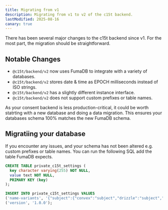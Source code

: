 ```yaml
---
title: Migrating from v1
description: Migrating from v1 to v2 of the c15t backend.
lastModified: 2025-08-16
canary: true
---
```


There has been several major changes to the c15t backend since v1. For the most part, the migration should be straightforward.

## Notable Changes

- `@c15t/backend/v2` now uses FumaDB to integrate with a variety of databases.
- `@c15t/backend/v2` stores date & time as EPOCH milliseconds instead of ISO strings.
- `@c15t/backend/v2` has a slightly different instance interface.
- `@c15t/backend/v2` does not support custom prefixes or table names.

<Callout type="warning">
  As your consent backend is less production-critical, it could be worth
  statrting with a new database and doing a data migration. This ensures your
  databases schema 100% matches the new FumaDB schema.
</Callout>

## Migratiing your database

<PackageCommandTabs command="@c15t/cli migrate" />

If you encounter any issues, and your schema has not been altered e.g. custom prefixes or table names. You can run the following SQL add the table FumaDB expects.

```sql
CREATE TABLE private_c15t_settings (
  key character varying(255) NOT NULL,
  value text NOT NULL,
  PRIMARY KEY (key)
);

INSERT INTO private_c15t_settings VALUES
('name-variants', '{"subject":{"convex":"subject","drizzle":"subject","prisma":"subject","mongodb":"subject","sql":"subject"},"subject.id":{"convex":"id","drizzle":"id","prisma":"id","mongodb":"_id","sql":"id"},"subject.isIdentified":{"convex":"isIdentified","drizzle":"isIdentified","prisma":"isIdentified","mongodb":"isIdentified","sql":"isIdentified"},"subject.externalId":{"convex":"externalId","drizzle":"externalId","prisma":"externalId","mongodb":"externalId","sql":"externalId"},"subject.identityProvider":{"convex":"identityProvider","drizzle":"identityProvider","prisma":"identityProvider","mongodb":"identityProvider","sql":"identityProvider"},"subject.lastIpAddress":{"convex":"lastIpAddress","drizzle":"lastIpAddress","prisma":"lastIpAddress","mongodb":"lastIpAddress","sql":"lastIpAddress"},"subject.createdAt":{"convex":"createdAt","drizzle":"createdAt","prisma":"createdAt","mongodb":"createdAt","sql":"createdAt"},"subject.updatedAt":{"convex":"updatedAt","drizzle":"updatedAt","prisma":"updatedAt","mongodb":"updatedAt","sql":"updatedAt"},"domain":{"convex":"domain","drizzle":"domain","prisma":"domain","mongodb":"domain","sql":"domain"},"domain.id":{"convex":"id","drizzle":"id","prisma":"id","mongodb":"_id","sql":"id"},"domain.name":{"convex":"name","drizzle":"name","prisma":"name","mongodb":"name","sql":"name"},"domain.description":{"convex":"description","drizzle":"description","prisma":"description","mongodb":"description","sql":"description"},"domain.allowedOrigins":{"convex":"allowedOrigins","drizzle":"allowedOrigins","prisma":"allowedOrigins","mongodb":"allowedOrigins","sql":"allowedOrigins"},"domain.isVerified":{"convex":"isVerified","drizzle":"isVerified","prisma":"isVerified","mongodb":"isVerified","sql":"isVerified"},"domain.isActive":{"convex":"isActive","drizzle":"isActive","prisma":"isActive","mongodb":"isActive","sql":"isActive"},"domain.createdAt":{"convex":"createdAt","drizzle":"createdAt","prisma":"createdAt","mongodb":"createdAt","sql":"createdAt"},"domain.updatedAt":{"convex":"updatedAt","drizzle":"updatedAt","prisma":"updatedAt","mongodb":"updatedAt","sql":"updatedAt"},"consentPolicy":{"convex":"consentPolicy","drizzle":"consentPolicy","prisma":"consentPolicy","mongodb":"consentPolicy","sql":"consentPolicy"},"consentPolicy.id":{"convex":"id","drizzle":"id","prisma":"id","mongodb":"_id","sql":"id"},"consentPolicy.version":{"convex":"version","drizzle":"version","prisma":"version","mongodb":"version","sql":"version"},"consentPolicy.type":{"convex":"type","drizzle":"type","prisma":"type","mongodb":"type","sql":"type"},"consentPolicy.name":{"convex":"name","drizzle":"name","prisma":"name","mongodb":"name","sql":"name"},"consentPolicy.effectiveDate":{"convex":"effectiveDate","drizzle":"effectiveDate","prisma":"effectiveDate","mongodb":"effectiveDate","sql":"effectiveDate"},"consentPolicy.expirationDate":{"convex":"expirationDate","drizzle":"expirationDate","prisma":"expirationDate","mongodb":"expirationDate","sql":"expirationDate"},"consentPolicy.content":{"convex":"content","drizzle":"content","prisma":"content","mongodb":"content","sql":"content"},"consentPolicy.contentHash":{"convex":"contentHash","drizzle":"contentHash","prisma":"contentHash","mongodb":"contentHash","sql":"contentHash"},"consentPolicy.isActive":{"convex":"isActive","drizzle":"isActive","prisma":"isActive","mongodb":"isActive","sql":"isActive"},"consentPolicy.createdAt":{"convex":"createdAt","drizzle":"createdAt","prisma":"createdAt","mongodb":"createdAt","sql":"createdAt"},"consentPurpose":{"convex":"consentPurpose","drizzle":"consentPurpose","prisma":"consentPurpose","mongodb":"consentPurpose","sql":"consentPurpose"},"consentPurpose.id":{"convex":"id","drizzle":"id","prisma":"id","mongodb":"_id","sql":"id"},"consentPurpose.code":{"convex":"code","drizzle":"code","prisma":"code","mongodb":"code","sql":"code"},"consentPurpose.name":{"convex":"name","drizzle":"name","prisma":"name","mongodb":"name","sql":"name"},"consentPurpose.description":{"convex":"description","drizzle":"description","prisma":"description","mongodb":"description","sql":"description"},"consentPurpose.isEssential":{"convex":"isEssential","drizzle":"isEssential","prisma":"isEssential","mongodb":"isEssential","sql":"isEssential"},"consentPurpose.dataCategory":{"convex":"dataCategory","drizzle":"dataCategory","prisma":"dataCategory","mongodb":"dataCategory","sql":"dataCategory"},"consentPurpose.legalBasis":{"convex":"legalBasis","drizzle":"legalBasis","prisma":"legalBasis","mongodb":"legalBasis","sql":"legalBasis"},"consentPurpose.isActive":{"convex":"isActive","drizzle":"isActive","prisma":"isActive","mongodb":"isActive","sql":"isActive"},"consentPurpose.createdAt":{"convex":"createdAt","drizzle":"createdAt","prisma":"createdAt","mongodb":"createdAt","sql":"createdAt"},"consentPurpose.updatedAt":{"convex":"updatedAt","drizzle":"updatedAt","prisma":"updatedAt","mongodb":"updatedAt","sql":"updatedAt"},"consent":{"convex":"consent","drizzle":"consent","prisma":"consent","mongodb":"consent","sql":"consent"},"consent.id":{"convex":"id","drizzle":"id","prisma":"id","mongodb":"_id","sql":"id"},"consent.subjectId":{"convex":"subjectId","drizzle":"subjectId","prisma":"subjectId","mongodb":"subjectId","sql":"subjectId"},"consent.domainId":{"convex":"domainId","drizzle":"domainId","prisma":"domainId","mongodb":"domainId","sql":"domainId"},"consent.policyId":{"convex":"policyId","drizzle":"policyId","prisma":"policyId","mongodb":"policyId","sql":"policyId"},"consent.purposeIds":{"convex":"purposeIds","drizzle":"purposeIds","prisma":"purposeIds","mongodb":"purposeIds","sql":"purposeIds"},"consent.metadata":{"convex":"metadata","drizzle":"metadata","prisma":"metadata","mongodb":"metadata","sql":"metadata"},"consent.ipAddress":{"convex":"ipAddress","drizzle":"ipAddress","prisma":"ipAddress","mongodb":"ipAddress","sql":"ipAddress"},"consent.userAgent":{"convex":"userAgent","drizzle":"userAgent","prisma":"userAgent","mongodb":"userAgent","sql":"userAgent"},"consent.status":{"convex":"status","drizzle":"status","prisma":"status","mongodb":"status","sql":"status"},"consent.withdrawalReason":{"convex":"withdrawalReason","drizzle":"withdrawalReason","prisma":"withdrawalReason","mongodb":"withdrawalReason","sql":"withdrawalReason"},"consent.givenAt":{"convex":"givenAt","drizzle":"givenAt","prisma":"givenAt","mongodb":"givenAt","sql":"givenAt"},"consent.validUntil":{"convex":"validUntil","drizzle":"validUntil","prisma":"validUntil","mongodb":"validUntil","sql":"validUntil"},"consent.isActive":{"convex":"isActive","drizzle":"isActive","prisma":"isActive","mongodb":"isActive","sql":"isActive"},"auditLog":{"convex":"auditLog","drizzle":"auditLog","prisma":"auditLog","mongodb":"auditLog","sql":"auditLog"},"auditLog.id":{"convex":"id","drizzle":"id","prisma":"id","mongodb":"_id","sql":"id"},"auditLog.entityType":{"convex":"entityType","drizzle":"entityType","prisma":"entityType","mongodb":"entityType","sql":"entityType"},"auditLog.entityId":{"convex":"entityId","drizzle":"entityId","prisma":"entityId","mongodb":"entityId","sql":"entityId"},"auditLog.actionType":{"convex":"actionType","drizzle":"actionType","prisma":"actionType","mongodb":"actionType","sql":"actionType"},"auditLog.subjectId":{"convex":"subjectId","drizzle":"subjectId","prisma":"subjectId","mongodb":"subjectId","sql":"subjectId"},"auditLog.ipAddress":{"convex":"ipAddress","drizzle":"ipAddress","prisma":"ipAddress","mongodb":"ipAddress","sql":"ipAddress"},"auditLog.userAgent":{"convex":"userAgent","drizzle":"userAgent","prisma":"userAgent","mongodb":"userAgent","sql":"userAgent"},"auditLog.changes":{"convex":"changes","drizzle":"changes","prisma":"changes","mongodb":"changes","sql":"changes"},"auditLog.metadata":{"convex":"metadata","drizzle":"metadata","prisma":"metadata","mongodb":"metadata","sql":"metadata"},"auditLog.createdAt":{"convex":"createdAt","drizzle":"createdAt","prisma":"createdAt","mongodb":"createdAt","sql":"createdAt"},"auditLog.eventTimezone":{"convex":"eventTimezone","drizzle":"eventTimezone","prisma":"eventTimezone","mongodb":"eventTimezone","sql":"eventTimezone"},"consentRecord":{"convex":"consentRecord","drizzle":"consentRecord","prisma":"consentRecord","mongodb":"consentRecord","sql":"consentRecord"},"consentRecord.id":{"convex":"id","drizzle":"id","prisma":"id","mongodb":"_id","sql":"id"},"consentRecord.subjectId":{"convex":"subjectId","drizzle":"subjectId","prisma":"subjectId","mongodb":"subjectId","sql":"subjectId"},"consentRecord.consentId":{"convex":"consentId","drizzle":"consentId","prisma":"consentId","mongodb":"consentId","sql":"consentId"},"consentRecord.actionType":{"convex":"actionType","drizzle":"actionType","prisma":"actionType","mongodb":"actionType","sql":"actionType"},"consentRecord.details":{"convex":"details","drizzle":"details","prisma":"details","mongodb":"details","sql":"details"},"consentRecord.createdAt":{"convex":"createdAt","drizzle":"createdAt","prisma":"createdAt","mongodb":"createdAt","sql":"createdAt"}}'),
('version', '1.0.0');
```